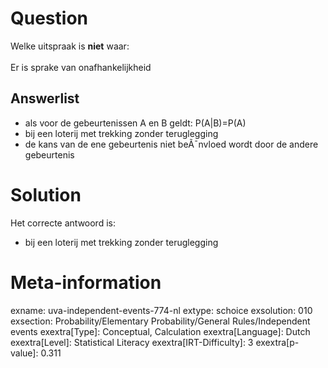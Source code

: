 Question
========

Welke uitspraak is **niet** waar:\
\
Er is sprake van onafhankelijkheid


Answerlist
----------

* als voor de gebeurtenissen A en B geldt: P(A|B)=P(A)
* bij een loterij met trekking zonder teruglegging
* de kans van de ene gebeurtenis niet beÃ¯nvloed wordt door de andere gebeurtenis

Solution
========

Het correcte antwoord is: 

* bij een loterij met trekking zonder teruglegging

Meta-information
================
exname: uva-independent-events-774-nl
extype: schoice
exsolution: 010
exsection: Probability/Elementary Probability/General Rules/Independent events
exextra[Type]: Conceptual, Calculation
exextra[Language]: Dutch
exextra[Level]: Statistical Literacy
exextra[IRT-Difficulty]: 3
exextra[p-value]: 0.311
